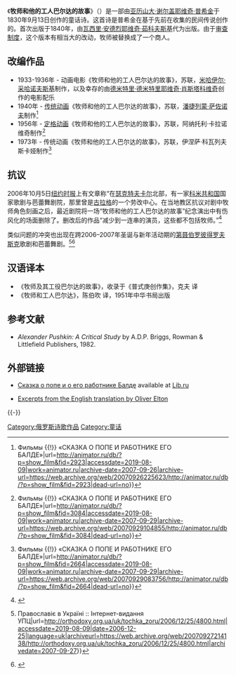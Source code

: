 《'''牧师和他的工人巴尔达的故事'''》（{{lang-ru|Сказка о попе и о работнике его Балде|Skazka o pope i o rabotnike ego Balde}}）是一部由[[亚历山大·谢尔盖耶维奇·普希金|亚历山大·谢尔盖耶维奇·普希金]]于1830年9月13日创作的童话诗。这首诗是普希金在{{Link-ru|大博尔季诺|Большое Болдино}}基于先前在{{Link-ru|米哈伊洛夫斯科耶|Михайловское (усадьба Пушкиных)}}收集的民间传说创作的。首次出版于1840年，由[[瓦西里·安德烈耶维奇·茹科夫斯基|瓦西里·安德烈耶维奇·茹科夫斯基]]代为出版。由于[[审查制度|审查制度]]，这个版本有相当大的改动，牧师被替换成了一个商人。

== 改编作品 ==
* 1933-1936年 - 动画电影《牧师和他的工人巴尔达的故事》，苏联，[[米哈伊尔·采哈诺夫斯基|米哈伊尔·采哈诺夫斯基]]制作，以及幸存的由[[德米特里·德米特里耶维奇·肖斯塔科维奇|德米特里·德米特里耶维奇·肖斯塔科维奇]]创作的电影配乐
* 1940年 - [[传统动画|传统动画]]《牧师和他的工人巴尔达的故事》，苏联，[[潘捷列蒙·萨佐诺夫|潘捷列蒙·萨佐诺夫]]制作<ref>{{Cite web|title=Российская анимация в буквах и фигурах {{!}} Фильмы {{!}} «СКАЗКА О ПОПЕ И РАБОТНИКЕ ЕГО БАЛДЕ»|url=http://animator.ru/db/?p=show_film&fid=2923|accessdate=2019-08-09|work=animator.ru|archive-date=2007-09-26|archive-url=https://web.archive.org/web/20070926225623/http://animator.ru/db/?p=show_film&fid=2923|dead-url=no}}</ref>
* 1956年 - [[定格动画|定格动画]]《牧师和他的工人巴尔达的故事》，苏联，阿纳托利·卡拉诺维奇制作<ref>{{Cite web|title=Российская анимация в буквах и фигурах {{!}} Фильмы {{!}} «СКАЗКА О ПОПЕ И РАБОТНИКЕ ЕГО БАЛДЕ»|url=http://animator.ru/db/?p=show_film&fid=3084|accessdate=2019-08-09|work=animator.ru|archive-date=2007-09-29|archive-url=https://web.archive.org/web/20070929104855/http://animator.ru/db/?p=show_film&fid=3084|dead-url=no}}</ref>
* 1973年 - 传统动画《牧师和他的工人巴尔达的故事》，苏联，伊涅萨·科瓦列夫斯卡娅制作<ref>{{Cite web|title=Российская анимация в буквах и фигурах {{!}} Фильмы {{!}} «СКАЗКА О ПОПЕ И РАБОТНИКЕ ЕГО БАЛДЕ»|url=http://animator.ru/db/?p=show_film&fid=2664|accessdate=2019-08-09|work=animator.ru|archive-date=2007-09-29|archive-url=https://web.archive.org/web/20070929083756/http://animator.ru/db/?p=show_film&fid=2664|dead-url=no}}</ref>

== 抗议 ==
2006年10月5日[[纽约时报|纽约时报]]上有文章称“在[[瑟克特夫卡尔|瑟克特夫卡尔]]北部，有一家[[科米共和国|科米共和国]]国家歌剧与芭蕾舞剧院，那里曾是[[古拉格|古拉格]]的一个劳改中心。在当地教区抗议对剧中牧师角色刻画之后，最近剧院将一场“牧师和他的工人巴尔达的故事”纪念演出中有伤风化的场面删除了。删改后的作品“减少到一连串的演员，这些都不包括牧师。”<ref>{{Cite web|title=Shostakovich Is Scaled Down After Protests From Church - Free Preview - The New York Times|url=http://select.nytimes.com/gst/abstract.html?res=F30B17FC3E540C768CDDA90994DE404482&n=Top/News/World/Countries%20and%20Territories/Russia%20and%20the%20Former%20Soviet%20Union|accessdate=2019-08-09|archiveurl=https://web.archive.org/web/20070321053946/http://select.nytimes.com/gst/abstract.html?res=F30B17FC3E540C768CDDA90994DE404482&n=Top%2fNews%2fWorld%2fCountries%20and%20Territories%2fRussia%20and%20the%20Former%20Soviet%20Union|archivedate=2007-03-21|dead-url=yes}}</ref>

类似问题的冲突也出现在跨2006–2007年圣诞与新年活动期的[[第聂伯罗彼得罗夫斯克|第聂伯罗彼得罗夫斯克]]歌剧和芭蕾舞剧。<ref>{{Cite web|title=«Ай да Балда!», или Доступен ли детям язык аллегории? {{!}} Православіє в Україні :: Інтернет-видання УПЦ|url=http://orthodoxy.org.ua/uk/tochka_zoru/2006/12/25/4800.html|accessdate=2019-08-09|date=2006-12-25|language=uk|archiveurl=https://web.archive.org/web/20070927214138/http://orthodoxy.org.ua/uk/tochka_zoru/2006/12/25/4800.html|archivedate=2007-09-27}}</ref><ref>{{Cite web|title=«Экономические Известия» / Общество / Статьи / Одесский Балда бесчинствует в Днепропетровске|url=http://www.eizvestia.com/soc/full/10241|accessdate=2019-08-09|language=ru|archiveurl=https://web.archive.org/web/20070928060659/http://www.eizvestia.com/soc/full/10241|archivedate=2007-09-28}}</ref>

== 汉语译本 ==
* 《牧师及其工役巴尔达的故事》，收录于《普式庚创作集》，克夫 译
* 《牧师和工人巴尔达》，陈伯吹 译，1951年中华书局出版

== 参考文献 ==
{{Reflist}}
* ''Alexander Pushkin: A Critical Study'' by A.D.P. Briggs, Rowman & Littlefield Publishers, 1982.

== 外部链接 ==
{{Wikisourcelang|ru|Сказка о попе и о работнике его Балде (Пушкин)|Сказка о попе и о работнике его Балде}}
* {{ru icon}} [http://www.lib.ru/LITRA/PUSHKIN/balda.txt Сказка о попе и о его работнике Балде] {{Wayback|url=http://www.lib.ru/LITRA/PUSHKIN/balda.txt |date=20210213213607 }} available at [[Lib.ru|Lib.ru]]
* [http://www.artrusse.ca/Pushkin/tale_pop.htm Excerpts from the English translation by Oliver Elton] {{Wayback|url=http://www.artrusse.ca/Pushkin/tale_pop.htm |date=20200419162307 }}

{{-}}
{{Alexander Pushkin}}

{{Authority control}}

{{DEFAULTSORT:Tale of the Priest and of his Workman Balda, The}}
[[Category:俄罗斯诗歌作品|Category:俄罗斯诗歌作品]]
[[Category:童话|Category:童话]]
